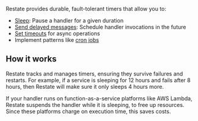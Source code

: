 Restate provides durable, fault-tolerant timers that allow you to:
- [Sleep](#durable-sleep): Pause a handler for a given duration
- [Send delayed messages](#delayed-messages): Schedule handler invocations in the future
- [Set timeouts](#timers-and-timeouts) for async operations
- Implement patterns like [cron jobs](#cron-jobs)

## How it works

Restate tracks and manages timers, ensuring they survive failures and restarts.
For example, if a service is sleeping for 12 hours and fails after 8 hours, then Restate will make sure it only sleeps 4 hours more.

If your handler runs on function-as-a-service platforms like AWS Lambda, Restate suspends the handler while it is sleeping, to free up resources.
Since these platforms charge on execution time, this saves costs.
